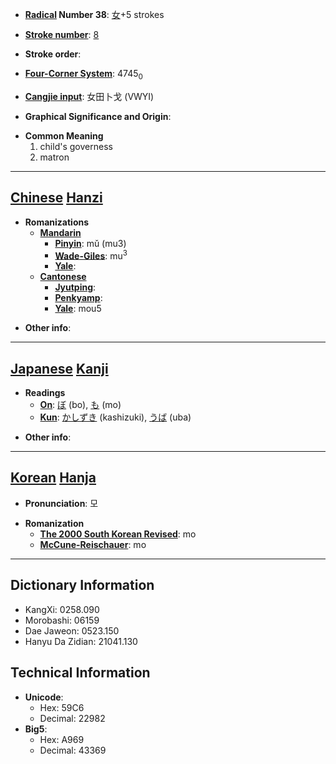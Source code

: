 * '''[[Wiktionary:Chinese radical index| Radical]] Number 38''': [[Wiktionary:Chinese radical index 女|女]]+5 strokes

* '''[[Wiktionary:Chinese total strokes index|Stroke number]]''': [[Wiktionary:Chinese total strokes index 8|8]]

* '''Stroke order''': 

* '''[[Wiktionary:Chinese four corner index|Four-Corner System]]''': 4745<sub>0</sub>

* '''[[Wiktionary:Chinese Cangjie index|Cangjie input]]''': 女田卜戈 (VWYI)

* '''Graphical Significance and Origin''': 

* '''Common Meaning'''
*#child's governess
*# matron


----

== [[Chinese]] [[Hanzi]] ==

* '''Romanizations'''
** '''[[Mandarin]]'''
*** '''[[Pinyin]]''': mǔ (mu3)
*** '''[[Wade-Giles]]''': mu<sup>3</sup>
*** '''[[Yale]]''': 
** '''[[Cantonese]]'''
*** '''[[Jyutping]]''':
*** '''[[Penkyamp]]''': 
*** '''[[Yale]]''': mou5

* '''Other info''': 

----

== [[Japanese]] [[Kanji]] ==

* '''Readings'''
** '''[[On]]''': [[ぼ]] (bo), [[も]] (mo)
** '''[[Kun]]''': [[かしずき]] (kashizuki), [[うば]] (uba)

* '''Other info''':  

----

== [[Korean]] [[Hanja]] ==

* '''Pronunciation''': 모

* '''Romanization'''
** '''[[The 2000 South Korean Revised Romanization|The 2000 South Korean Revised]]''': mo
** '''[[McCune-Reischauer]]''': mo

----

== Dictionary Information ==

* KangXi: 0258.090
* Morobashi: 06159
* Dae Jaweon: 0523.150
* Hanyu Da Zidian: 21041.130

== Technical Information ==

* '''Unicode''':
** Hex: 59C6
** Decimal: 22982
* '''Big5''':
** Hex: A969
** Decimal: 43369